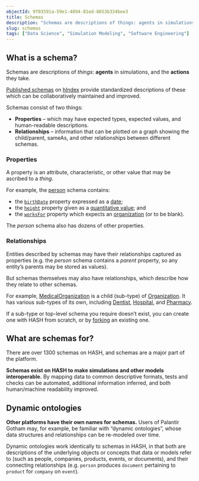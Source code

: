```yaml
---
objectId: 9f03591a-59e1-4894-81ed-8653b334bee3
title: Schemas
description: "Schemas are descriptions of things: agents in simulations, and the actions they take. They help make simulations interoperable, and data more easily understood."
slug: schemas
tags: ["Data Science", "Simulation Modeling", "Software Engineering"]
---
```


## What is a schema?

Schemas are descriptions of _things_: **agents** in simulations, and the **actions** they take.

[Published schemas](https://hash.ai/schemas) on [hIndex](https://hash.ai/platform/index) provide standardized descriptions of these which can be collaboratively maintained and improved.

Schemas consist of two things:

* **Properties** – which may have expected types, expected values, and human-readable descriptions.
* **Relationships** – information that can be plotted on a graph showing the child/parent, sameAs, and other relationships between different schemas.

### Properties

A property is an attribute, characteristic, or other value that may be ascribed to a _thing_.

For example, the [person](https://hash.ai/@schema/schemas/Person) schema contains:

* the [`birthDate`](https://hash.ai/@schema/schemas/birthDate) property expressed as a [date](https://hash.ai/@schema/schemas/Date);
* the [`height`](https://hash.ai/@schema/schemas/height) property given as a [quantitative value](https://hash.ai/@schema/schemas/QuantitativeValue); and
* the [`worksFor`](https://hash.ai/@schema/schemas/worksFor) property which expects an [organization](https://hash.ai/@schema/schemas/Organization) (or to be blank).

The _person_ schema also has dozens of other properties.

### Relationships

Entities described by schemas may have their relationships captured as properties (e.g. the _person_ schema contains a _parent_ property, so any entity’s parents may be stored as values).

But schemas themselves may also have relationships, which describe how they relate to other schemas.

For example, [MedicalOrganization](https://hash.ai/@schema/schemas/MedicalOrganization) is a child (sub-type) of [Organization](https://hash.ai/@schema/schemas/Organization). It has various sub-types of its own, including [Dentist](https://hash.ai/@schema/schemas/Dentist), [Ho](https://hash.ai/@schema/schemas/Hospital)[s](https://hash.ai/@schema/schemas/Hospital)[pital](https://hash.ai/@schema/schemas/Hospital), and [Pharmacy](https://hash.ai/@schema/schemas/Pharmacy).

If a sub-type or top-level schema you require doesn’t exist, you can create one with HASH from scratch, or by [forking](https://hash.ai/glossary/fork) an existing one.

## What are schemas for?

There are over 1300 schemas on HASH, and schemas are a major part of the platform.

**Schemas exist on HASH to make simulations and other models interoperable.** By mapping data to common descriptive formats, tests and checks can be automated, additional information inferred, and both human/machine readability improved.

## Dynamic ontologies

**Other platforms have their own names for schemas.** Users of Palantir Gotham may, for example, be familiar with “dynamic ontologies”, whose data structures and relationships can be re-modeled over time.

Dynamic ontologies work identically to schemas in HASH, in that both are descriptions of the underlying objects or concepts that data or models refer to (such as people, companies, products, events, or documents), and their connecting relationships (e.g. `person` produces `document` pertaining to `product` for `company` on `event`).
